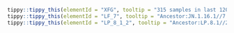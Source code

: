



```r
tippy::tippy_this(elementId = "XFG", tooltip = "315 samples in last 120 days.//Recombinant lineage of LF.7, LP.8.1.2, LF.7 (breakpoints: 22894-22895, 23040-24818), from sars-cov-2-variants/lineage-proposals#2449")
tippy::tippy_this(elementId = "LF_7", tooltip = "Ancestor:JN.1.16.1//7 samples in last 120 days.//Alias of B.1.1.529.2.86.1.1.16.1.7, S:T22N, S:S31P, S:K182R, S:R190S, S:K444R, ORF9b:I5T, Senegal, from #2733")
tippy::tippy_this(elementId = "LP_8_1_2", tooltip = "Ancestor:LP.8.1//2 samples in last 120 days.//Alias of B.1.1.529.2.86.1.1.11.1.1.1.3.8.1.2, S:N487D, from sars-cov-2-variants/lineage-proposals#2199")
```

